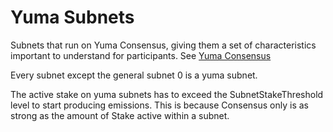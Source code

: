 # Yuma Subnets

Subnets that run on Yuma Consensus, giving them a set of characteristics important to understand for participants. See [Yuma Consensus](/docs/subspace/yuma-consensus)

Every subnet except the general subnet 0 is a yuma subnet. 

The active stake on yuma subnets has to exceed the SubnetStakeThreshold level to start producing emissions. This is because Consensus only is as strong as the amount of Stake active within a subnet.